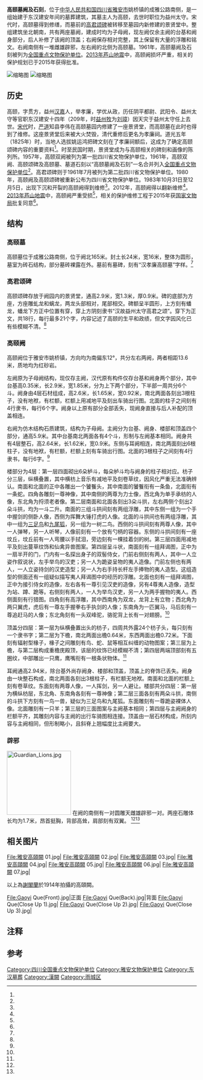 {{noteTA
|1=zh-cn:米; zh-hk:公尺; zh-sg:公尺; zh-tw:公尺;
}}
{{coord|30|01|24|N|103|03|10|E|display=title|scale:10000}}
{{msg:四川省文物保護單位
|名稱 = 高颐墓阙及石刻
|編號 = 56
|圖片 = Gao Yi Que7.jpg
|級別 = 101
|分類 = 
|時代 = 东汉
|地点 = [[四川省|四川省]][[雅安县|雅安县]]
|坐標 =
|登錄 = 1961年3月4日
}}
{{msg:四川省文物保護單位
|名稱 = 高頤雙闕
|編號 = 60
|圖片 = 
|級別 = S01
|分類 = 
|時代 = [[漢代|漢代]]
|地点 = [[四川省|四川省]][[雅安專區|雅安專區]][[雅安縣|雅安縣]]姚橋
|坐標 =
|登錄 = 1956年8月16日
}}
{{msg:四川省文物保護單位
|名稱 = 高頤闕及[[高君頌碑|高君頌碑]]
|編號 = 72
|圖片 = 
|級別 = S1
|分類 = 
|時代 = [[漢代|漢代]]
|地点 = [[四川省|四川省]][[雅安市|雅安市]]
|坐標 =
|登錄 = 1980年7月7日
}}
'''高颐墓阙及石刻'''，位于[[中华人民共和国|中华人民共和国]][[四川省|四川省]][[雅安市|雅安市]]姚桥镇的成雅公路南侧，是一组始建于东汉建安年间的墓葬建筑，其墓主人为高颐，去世时职位为益州太守。宋代时，高颐墓得到修缮，而墓前的[[高君颂碑|高君颂碑]]被转移至墓园内新修建的景贤堂中。整组建筑坐北朝南，共有两座墓阙，建成时均为子母阙，现左阙仅余主阙的台基和阙身部分，后人补修了该阙的顶盖；右阙保存相对完整，其上保留有大量的浮雕和铭文。右阙南侧有一堆雌雄辟邪，左右阙的北侧为高颐墓。1961年，高颐墓阙及石刻被列为[[全国重点文物保护单位|全国重点文物保护单位]]。[[2013年芦山地震|2013年芦山地震]]中，高颐阙损坏严重，相关的保护规划已于2015年获得批准。

[[File:高頤墓.JPG|缩略图]]
[[File:漢高孝廉故里碑.jpg|缩略图]]
==历史==
高颐，字贯方，益州[[汉嘉郡|汉嘉]]{{efn|1=即今四川雅安。{{r|five|page=643}}}}人，举孝廉，学优从政，历任阴平都尉、武阳令、益州太守等官职东汉建安十四年（209年，时[[益州牧|益州牧]]为[[刘璋|刘璋]]）因天灾于益州太守任上去世{{efn|1=其人不见史料记载，仅能从现存的[[高君颂碑|高君颂碑]]上的文字得知其生平。{{r|four|page=33-34}}}}。[[宋代|宋代]]时，[[严道|严道]]{{efn|1=即今四川雅安荥经县。}}知县李伟在高颐墓园内修建了一座景贤堂，而高颐墓在此时也得到了维修。这座景贤堂后来被大火焚毁，清代重修后更名为孝廉祠。道光五年（1825年）时，当地人选拔姚运鸿把碑文刻在了孝廉祠额后，这成为了确定高颐颂碑内容的重要资料<ref name="seven"/>。时至民国时期，景贤堂成为与高颐相关的碑刻和画像的陈列所{{r|five|page=643-644}}。1957年，高颐双阙被列为第一批四川省文物保护单位{{r|two|page=292}}，1961年，高颐双阙、高颐颂碑及高颐墓、墓道石刻以“高颐墓阙及石刻”一名合并列入[[全国重点文物保护单位|全国重点文物保护单位]]<ref name="one"/>{{r|eight|page=73}}。高君颂碑则于1961年7月被列为第二批四川省文物保护单位{{r|ten|page=91}}。1980年，高颐阙及高颐颂碑被重新公布为四川省文物保护单位{{r|three|page=663-677}}。1983年10月31日至12月5日，出现下沉和开裂的高颐阙得到维修<ref name="six"/>。2012年，高颐阙得以翻新维修<ref name="eleven"/>。[[2013年芦山地震|2013年芦山地震]]中，高颐阙严重受损<ref name="twelve"/>，相关的保护维修工程于2015年获[[中华人民共和国国家文物局|国家文物局]]批复同意<ref name="thirteen"/>。

==结构==
===高颐墓===
高颐墓位于成雅公路南侧，位于阙北165米。封土长24米，宽16米，整体为圆形，墓室为砖石结构，部分墓砖裸露在外。墓前有墓碑，刻有“汉孝廉高颐墓”字样。{{r|five|page=643}}<ref name="seven"/>
===高君颂碑===
{{main|高君颂碑}}
高颐颂碑存放于阙园内的景贤堂，通高2.9米，宽1.3米，厚0.9米。碑的底部为方座，方座雕虬龙和螭龙，两龙头部相对，尾部相交。碑额呈半圆形，上方刻有蟠龙，蟠龙下方正中位置有穿，穿上方阴刻隶书“汉故益州太守高君之颂”。穿下为正文，共18行，每行最多21个字，内容记述了高颐的生平和政绩，但文字因风化已有些模糊不清。{{r|eight|page=73}}{{r|five|page=643}}<ref name="seven"/>
===高颐阙===
高颐阙位于雅安市姚桥镇，方向均为南偏东12°，共分左右两阙，两者相距13.6米，质地均为红砂岩。{{r|four|page=31}}

左阙原为子母阙结构，现仅存主阙，汉代原有构件仅存台基和阙身两个部分，其中台基高0.35米，长2.9米，宽1.85米，分为上下两个部分，下半部一周共分6个斗。阙身由4层石材组成，高2.6米，长1.65米，宽0.92米，南北两面各刻出3根柱子，没有地袱，有栏额，栏额上用减地平及刻出车骑出行图。北面的柱子之间刻有4行隶书，每行6个字{{efn|1=文字内容为“汉故益州太守武阴令上计史举孝廉诸部从事高君字贯方”，但实际上并没有武阴县，“阴”是“阳”的讹误。这几行字是在东汉后北宋前刻上去的。{{r|four|page=32-33}}<ref name="nine"/>}}。阙身以上原有部分全部丢失，现阙身直接与后人补配的顶盖相连。{{r|four|page=31-32}}

右阙为仿木结构石质建筑，结构为子母阙{{efn|因其保存较为完整，部分文献中“高颐阙”单指右阙。<ref name="seven"/>}}。主阙分为台基、阙身、楼部和顶盖四个部分，通高5.9米。其中台基南北两面各有4个斗，形制与左阙基本相同。阙身共有4层整石，高2.64米，长1.62米，宽0.9米。东侧与耳阙相连，南北两面刻出6根柱子，没有地袱，有栏额，栏额上刻有车骑出行图。北面的3根柱子之间刻有4行隶书，每行6字{{efn|1=文字内容为“汉故益州太守阴平都尉武阳令北府丞举孝廉高君字贯光”。这几行字是在东汉后北宋前刻上去的，而“光”字疑为宋朝人所补刻，原应为“方”{{r|four|page=32-33}}<ref name="nine"/>。}}。{{r|four|page=32}}<ref name="nine"/>

楼部分为4层：第一层四面砌出6朵栌斗，每朵栌斗均与阙身的柱子相对应。枋子分三层，纵横叠置，其中横枋上音乐有减地平及刻卷草纹，因风化严重无法准确辨认。南面和北面的正中各雕出一个饕餮头，其中南面的饕餮衔有一条鱼，北面衔有一条蛇。四角各雕刻一尊神像，其中南侧的两尊为力士像，西北角为单手承枋的人像，东北角为捋须老者像。第二层南面和北面各刻出3朵斗拱，左右两侧个刻出2朵斗拱，均为一斗二升。南面的三组斗拱间刻有两组浮雕，其中东侧一组为一个手中握剑的侧卧人像，西侧为挥舞大锤打虎的人像。北面的斗拱间也有两组浮雕，其中一组为[[三足乌|三足鸟]]和[[九尾狐|九尾狐]]，另一组为一树二鸟。西侧的斗拱间刻有两尊人像，其中一人弹琴，另一人听琴，人像前刻有一个放有勺柄的容器{{efn|1=有说法认为这组图像为[[晋平公|平公]]听琴{{r|eight|page=73}}。}}。东侧的斗拱间刻有一座坟丘，坟丘前有一人弯腰以手拭泪，旁边刻有一棵挂着剑的树{{efn|1=这组浮雕的内容系《史记》中季札赠剑的故事{{r|four|page=32}}。}}。第三层四面用减地平及刻出蔓草纹饰和仙禽异兽图案。第四层呈斗状，南面刻有一组拜谒图，正中为一扇半开的门，门内有一名探出身子的双髻侍女，门前右侧刻有两人，其中一人立姿作叙说状，左手举鸟的汉吏；另一人为跪姿呈物的夷人造像。门前左侧也有两人，一人立姿持剑的汉吏造型；另一人为右手持长杆左手捧物的夷人造型。这组造型的侧面还有一组疑似描写夷人拜谒图中的经历的浮雕。北面也刻有一组拜谒图，正中为接引侍女的造像，左右各有一尊引见汉吏的造像，另有4尊夷人造像，造型为站、蹲、跪等。右侧刻有两人，一人为举鸟汉吏，另一人为两手握物的夷人。西侧面刻有行猎图。四角刻有高浮雕，其中西南角为双龙，龙背上有立物；西北角为两只翼虎，虎后有一尊左手握拳右手执剑的人像；东南角为一匹翼马，马后刻有一尊追赶马的人像；东北角刻有一头双峰驼，骆驼背上长有一对翅膀。{{r|four|page=32-33}}<ref name="nine"/>

顶盖分四层：第一层为纵横叠置出头的枋子，四周共外露24个枋子头，每只刻有一个隶书字{{efn|1=内容为“汉故益州太守阴平都尉武阳令北府丞举孝廉高君字□□”。}}；第二层为下檐，南北两面出檐0.64米，东西两面出檐0.72米。下面刻有辐射型椽子，椽子之间雕刻有鸟、蛇、鼠等相互纠缠的动物图案；第三层为上檐，与第二层构成重檐庑殿顶，该层的纹饰已经模糊不清；第四层两端顶部刻有五圈纹，中部雕出一只鹰{{efn|1=这只鹰的头部本来应该向南，复原的时候出错，变成了向北{{r|four|page=33}}。}}，鹰嘴衔有一根条状物体。{{r|four|page=33}}<ref name="nine"/>

耳阙通高2.94米，除台基外尚存阙身、楼部和顶盖，顶盖上的脊饰已丢失。阙身由一块整石构成，南北两面各刻出3根柱子，有栏额无地袱。南面和北面的栏额上刻有卷草纹。东面刻有两尊人像，一人挥剑，另一人避让。楼部共分四层：第一层为横纵枋层，东北角、东南角各刻有一尊神像；第二层三面各刻有两朵斗拱，南侧的斗拱下方刻有一鸟一兽，疑似为三足鸟和九尾狐。东面雕刻有一尊跪姿裸体人像。北面雕刻有一只羊；第三层的三面图案与主阙基本相同；第四层与主阙阙身的栏额平齐，其雕刻内容与主阙的出行车骑图相连接。顶盖由一层石材构成，所刻内容与主阙相同，但形制略小，且斜脊上翘幅度比主阙要大。{{r|four|page=33}}

===辟邪===
[[File:Guardian_Lions.jpg|170px]]
在阙的南侧有一对圆雕天雌雄辟邪一对。两座石雕体长均为1.7米，昂首挺胸，背部高耸，肩部刻有双翼。
{{r|five|page=644}}<ref name="nine"/><ref name="six"/>

==相关图片==
<gallery>
File:雅安高頤闕 01.jpg|
File:雅安高頤闕 02.jpg|
File:雅安高頤闕 03.jpg|
File:雅安高頤闕 04.jpg|
File:雅安高頤闕 05.jpg|
File:雅安高頤闕 06.jpg|
File:雅安高頤闕 07.jpg|
</gallery>
以上為[[謝閣蘭|謝閣蘭]]於1914年拍攝的高頤闕。
<gallery>
File:Gaoyi Que(Front).jpg|正面
File:Gaoyi Que(Back).jpg|背面
File:Gaoyi Que(Close Up 1).jpg|
File:Gaoyi Que(Close Up 2).jpg|
File:Gaoyi Que(Close Up 3).jpg|
</gallery>

==注释==
{{notelist}}
==参考==
{{reflist|2|refs=
<ref name="one">{{cite news|language =zh-cn|url=http://www.ncha.gov.cn/col/col1644/index.html|title =国务院关于公布第一批全国重点文物保护单位名单的通知|publisher =中华人民共和国国家文物局|date =2012-06-06|accessdate =2018-02-09|deadurl =yes|archiveurl =https://web.archive.org/web/20141008014045/http://www.sach.gov.cn/col/col1644/index.html|archivedate =2014-10-08}}</ref>
<ref name="two">{{Cite book | editor = 文化部文物管理局编 | title = 全国各省、自治区、直辖市第一批文物保护单位名单汇编 | location = 北京 | publisher = 文物出版社 | date = 1958-02-01 | pages =309 | CSBN =7068·26 | accessdate = 2018-01-28 | quote = }}</ref>
<ref name="three">{{Cite book | editor = 四川省人民政府办公厅 | title = 四川省法规规章汇编 1952-1984 | location = 成都 | publisher = 四川人民出版社 | date = 1985-12-01 | pages =981 | CSBN = |url=http://book.ucdrs.superlib.net/views/specific/2929/bookDetail.jsp?dxNumber=000002067462&d=E3BB4FDF13C59BC3300B1624A956BD61&fenlei=04100321 | accessdate = 2015-01-28 | quote = }}</ref>
<ref name="four">{{Cite book | editor = 徐文彬 等 | title = 四川汉代石阙 图册 | location = 北京 | publisher = 文物出版社 | date = 1992-10-01 | pages =178 | ISBN =7-5010-0648-2 |url= | accessdate = 2018-01-28 | quote = }}</ref>
<ref name="five">{{Cite book | editor = 朱飞 | title = 四川广记·第一卷 | location = 成都 | publisher = 天地出版社 | date = 2008-01-01 | pages =744 | ISBN =978-7-80726-688-4 |url= | accessdate = 2018-01-28 | quote = }}</ref>
<ref name="six">{{cite journal zh |author = 曹丹 |date=1984-04 |title=高颐闕及其维修 |journal=四川文物 |volume= |issue= |pages=64-67 |id= |url= |accessdate=2018-01-28 |quote= }}</ref>
<ref name="seven">{{cite journal zh |author = 耿继斌 |date=1981-10 |title=高颐闕 |journal=文物 |volume= |issue= |pages=91-92 |id= |url= |accessdate=2018-01-28 |quote= }}</ref>
<ref name="eight">{{Cite book | editor = 《全国重点文物保护单位》编辑委员会 | title = 全国重点文物保护单位·第3卷 第一批至第五批 | location = 北京 | publisher = 文物出版社 | date = 2004-12-01 | pages =658 | ISBN =7-5010-1525-2 | accessdate = 2018-01-28 | quote = }}</ref>
<ref name="nine">{{cite journal zh |author = 赵彤 |date=1989-02 |title=四川省雅安高颐阙考释 |journal=四川文物 |volume= |issue= |pages=64-67 |id= |url= |accessdate=2018-01-28 |quote= }}</ref>
<ref name="ten">{{Cite book | editors = 四川省文化局 | title = 文物工作手册 | location = 四川 | publisher = | date = 1973-09-01 | page = 185 | ISBN = |url=http://book.ucdrs.superlib.net/views/specific/2929/bookDetail.jsp?dxNumber=000005771149&d=33C1440A352B5AC622CAC50740BCA1B0&fenlei=11100502 | accessdate = 2018-01-28 | quote = }}</ref>
<ref name="eleven">{{cite news|language =zh-cn|url =http://news.beiww.com/2012/0312/article_99756.html|title =翻新维修高颐阙 让最美汉阙重放异彩|publisher =北纬网|date =2012-03-12|accessdate =2018-02-09|archive-url =https://web.archive.org/web/20180404140239/http://news.beiww.com/2012/0312/article_99756.html|archive-date =2018-04-04|dead-url =yes}}</ref>
<ref name="twelve">{{cite news|language =zh-cn|url =http://www.chinanews.com/cul/2013/04-28/4776320.shtml |title =国宝“高颐墓阙”震出内伤 雅安文物震后亟待修复|publisher =中国新闻网 |date =2014-04-28 |accessdate =2018-02-09}}</ref>
<ref name="thirteen">{{cite news|language =zh-cn|url=http://www.ncha.gov.cn/art/2015/4/1/art_1324_118057.html|title =关于高颐阙及石刻保护展示工程立项的批复|publisher =中华人民共和国国家文物局|date =2015-04-01|accessdate =2018-02-09}}{{Dead link|date=2019年12月 |bot=InternetArchiveBot |fix-attempted=yes }}</ref>

}}

{{四川全国重点文物保护单位}}
[[Category:四川全国重点文物保护单位|Category:四川全国重点文物保护单位]]
[[Category:雅安文物保护单位|Category:雅安文物保护单位]]
[[Category:东汉墓葬|Category:东汉墓葬]]
[[Category:漢闕|Category:漢闕]]
[[Category:雨城区|Category:雨城区]]